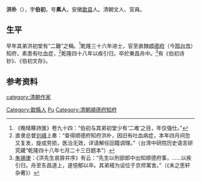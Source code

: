 '''洪朴'''（{{bd|?||?|}}），字'''伯初'''，号'''素人'''，安徽[[歙县|歙县]]人。清朝文人、官員。

== 生平 ==
早年其弟洪初堂有“二難”之稱。<ref>《晚晴簃詩匯》卷九十四：“伯初与其弟初堂少有‘二难’之目，年仅强仕。”</ref>乾隆三十六年进士，官至直隸[[顺德府|顺德府]]（今[[邢台市|邢台市]]）知府，素患有吐血症，<ref>直隶总督[[刘峨|刘峨]]上奏：“查得顺德府知府洪朴，因旧有吐血病症，本年四月间忽又复发，旋成劳损，医治无效，详请解任回籍调理。”（台湾中研院历史语言研究藏“乾隆四十八年七月二十三日题本”）</ref>乾隆四十八年以疾引归，卒於東昌舟中。<ref>[[朱锡庚|朱锡庚]]：《洪先生哀辞并序》有云：“先生以刑部郎中出知顺德府事，……以疾引归，舟至东昌道上，遂悒郁以卒。其弟梧为设位于京师寓舍。”（《未之思轩杂著》）</ref>有《伯初诗钞》、《伯初文存》。

== 参考资料 ==
{{reflist}}

{{乾隆三十六年辛卯恩科殿試金榜}}

{{Authority control}}

{{DEFAULTSORT:Hong洪}}
[[Category:歙縣人|Category:歙縣人]]
[[Category:洪姓|Pu]]
[[Category:清朝順德府知府|Category:清朝順德府知府]]
[[category:清朝作家|category:清朝作家]]